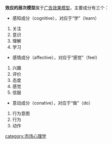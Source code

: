 {{expand|time=2010-05-08T17:40:00+00:00}}
{{unreferenced|time=2010-05-08T17:40:00+00:00}}
'''效应的层次模型'''属于[[广告效果模型|广告效果模型]]，主要成分有三个：
*感知成分（cognitive），对应于“学”（learn）
#关注
#意识
#理解
#学习

*感情成分（affective），对应于“感觉”（feel）
#兴趣
#评价
#态度
#感觉
#信服

*意动成分（conative），对应于“做”（do）
#行为意图
#行为
#动作
{{Marketing-stub}}
[[category:市场心理学|category:市场心理学]]